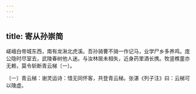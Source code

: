 ```yaml
---
---
---
```

title: 寄从孙崇简
---




嵯峨白帝城东西，南有龙湫北虎溪。吾孙骑曹不骑一作记马，业学尸乡多养鸡。庞公隐时尽室去，武陵春树他人迷。与汝林居未相失，近身药里酒长携。牧竖樵童亦无赖，莫令斩断青云梯〔一〕。

〔一〕青云梯：谢灵运诗：惜无同怀客，共登青云梯。张湛《列子注》曰：云梯可以陵虚。